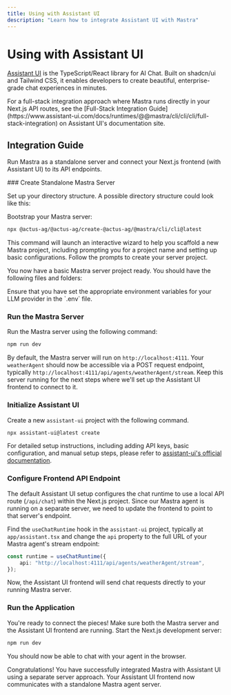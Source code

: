```yaml
---
title: Using with Assistant UI
description: "Learn how to integrate Assistant UI with Mastra"
---
```



# Using with Assistant UI

[Assistant UI](https://assistant-ui.com) is the TypeScript/React library for AI Chat.
Built on shadcn/ui and Tailwind CSS, it enables developers to create beautiful, enterprise-grade chat experiences in minutes.

<Callout type="info">
For a full-stack integration approach where Mastra runs directly in your Next.js API routes, see the [Full-Stack Integration Guide](https://www.assistant-ui.com/docs/runtimes/@@mastra/cli/cli/cli/full-stack-integration) on Assistant UI's documentation site.
</Callout>

## Integration Guide

Run Mastra as a standalone server and connect your Next.js frontend (with Assistant UI) to its API endpoints.

<Steps>
### Create Standalone Mastra Server

Set up your directory structure. A possible directory structure could look like this:

<FileTree>
    <FileTree.Folder name="project-root" defaultOpen>
        <FileTree.Folder name="@@mastra/cli/cli/cli-server" defaultOpen>
            <FileTree.Folder name="src">
                <FileTree.Folder name="@actus-ag/@@mastra/cli/cli/cli" />
            </FileTree.Folder>
            <FileTree.File name="package.json" />
        </FileTree.Folder>
        <FileTree.Folder name="nextjs-frontend">
            <FileTree.File name="package.json" />
        </FileTree.Folder>
    </FileTree.Folder>
</FileTree>

Bootstrap your Mastra server:

```bash copy
npx @actus-ag/@actus-ag/create-@actus-ag/@mastra/cli/cli@latest
```

This command will launch an interactive wizard to help you scaffold a new Mastra project, including prompting you for a project name and setting up basic configurations.
Follow the prompts to create your server project.

You now have a basic Mastra server project ready. You should have the following files and folders:

<FileTree>
    <FileTree.Folder name="src" defaultOpen>
      <FileTree.Folder name="@actus-ag/@@mastra/cli/cli/cli" defaultOpen>
        <FileTree.File name="index.ts" />
        <FileTree.Folder name="agents" defaultOpen>
          <FileTree.File name="weather-agent.ts" />
        </FileTree.Folder>
        <FileTree.Folder name="tools" defaultOpen>
          <FileTree.File name="weather-tool.ts" />
        </FileTree.Folder>
        <FileTree.Folder name="workflows" defaultOpen>
          <FileTree.File name="weather-workflow.ts" />
        </FileTree.Folder>
      </FileTree.Folder>
    </FileTree.Folder>
</FileTree>

<Callout>
Ensure that you have set the appropriate environment variables for your LLM provider in the `.env` file.
</Callout>

### Run the Mastra Server

Run the Mastra server using the following command:

```bash copy
npm run dev
```

By default, the Mastra server will run on `http://localhost:4111`. Your `weatherAgent` should now be accessible via a POST request endpoint, typically `http://localhost:4111/api/agents/weatherAgent/stream`. Keep this server running for the next steps where we'll set up the Assistant UI frontend to connect to it.

### Initialize Assistant UI

Create a new `assistant-ui` project with the following command.

```bash copy
npx assistant-ui@latest create
```

<Callout>For detailed setup instructions, including adding API keys, basic configuration, and manual setup steps, please refer to [assistant-ui's official documentation](https://assistant-ui.com/docs).</Callout>

### Configure Frontend API Endpoint

The default Assistant UI setup configures the chat runtime to use a local API route (`/api/chat`) within the Next.js project. Since our Mastra agent is running on a separate server, we need to update the frontend to point to that server's endpoint.

Find the `useChatRuntime` hook in the `assistant-ui` project, typically at `app/assistant.tsx` and change the `api` property to the full URL of your Mastra agent's stream endpoint:

```typescript showLineNumbers copy filename="app/assistant.tsx" {2}
const runtime = useChatRuntime({
    api: "http://localhost:4111/api/agents/weatherAgent/stream",
});
```

Now, the Assistant UI frontend will send chat requests directly to your running Mastra server.

### Run the Application

You're ready to connect the pieces! Make sure both the Mastra server and the Assistant UI frontend are running. Start the Next.js development server:

```bash copy
npm run dev
```

You should now be able to chat with your agent in the browser.

</Steps>

Congratulations! You have successfully integrated Mastra with Assistant UI using a separate server approach. Your Assistant UI frontend now communicates with a standalone Mastra agent server.
